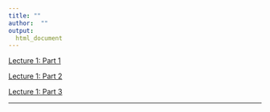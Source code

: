 ```yaml
---
title: ""
author:  ""
output:
  html_document
---
```

[Lecture 1: Part 1](https://domlockett.github.io/website/Welcome_1.html)

[Lecture 1: Part 2](https://domlockett.github.io/website/Getting-Started_2.html)

[Lecture 1: Part 3](https://domlockett.github.io/website/Activity0_3.html)

----
